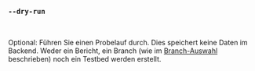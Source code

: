 ### `--dry-run`

<br />

Optional: Führen Sie einen Probelauf durch. Dies speichert keine Daten im Backend.
Weder ein Bericht, ein Branch (wie im [Branch-Auswahl](/de/docs/explanation/branch-selection/) beschrieben) noch ein Testbed werden erstellt.